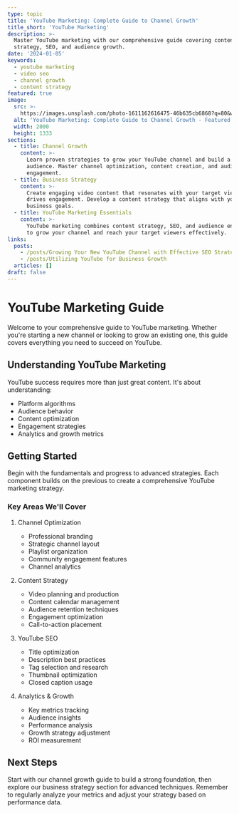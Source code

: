 ```yaml
---
type: topic
title: 'YouTube Marketing: Complete Guide to Channel Growth'
title_short: 'YouTube Marketing'
description: >-
  Master YouTube marketing with our comprehensive guide covering content
  strategy, SEO, and audience growth.
date: '2024-01-05'
keywords:
  - youtube marketing
  - video seo
  - channel growth
  - content strategy
featured: true
image:
  src: >-
    https://images.unsplash.com/photo-1611162616475-46b635cb6868?q=80&w=1000&fm=jpg
  alt: 'YouTube Marketing: Complete Guide to Channel Growth - Featured Image'
  width: 2000
  height: 1333
sections:
  - title: Channel Growth
    content: >-
      Learn proven strategies to grow your YouTube channel and build a loyal
      audience. Master channel optimization, content creation, and audience
      engagement.
  - title: Business Strategy
    content: >-
      Create engaging video content that resonates with your target viewers and
      drives engagement. Develop a content strategy that aligns with your
      business goals.
  - title: YouTube Marketing Essentials
    content: >-
      YouTube marketing combines content strategy, SEO, and audience engagement
      to grow your channel and reach your target viewers effectively.
links:
  posts:
    - /posts/Growing Your New YouTube Channel with Effective SEO Strategies
    - /posts/Utilizing YouTube for Business Growth
  articles: []
draft: false
---
```


# YouTube Marketing Guide

Welcome to your comprehensive guide to YouTube marketing. Whether you're starting a new channel or looking to grow an existing one, this guide covers everything you need to succeed on YouTube.

## Understanding YouTube Marketing

YouTube success requires more than just great content. It's about understanding:

- Platform algorithms
- Audience behavior
- Content optimization
- Engagement strategies
- Analytics and growth metrics

## Getting Started

Begin with the fundamentals and progress to advanced strategies. Each component builds on the previous to create a comprehensive YouTube marketing strategy.

### Key Areas We'll Cover

1. Channel Optimization
   - Professional branding
   - Strategic channel layout
   - Playlist organization
   - Community engagement features
   - Channel analytics

2. Content Strategy
   - Video planning and production
   - Content calendar management
   - Audience retention techniques
   - Engagement optimization
   - Call-to-action placement

3. YouTube SEO
   - Title optimization
   - Description best practices
   - Tag selection and research
   - Thumbnail optimization
   - Closed caption usage

4. Analytics & Growth
   - Key metrics tracking
   - Audience insights
   - Performance analysis
   - Growth strategy adjustment
   - ROI measurement

## Next Steps

Start with our channel growth guide to build a strong foundation, then explore our business strategy section for advanced techniques. Remember to regularly analyze your metrics and adjust your strategy based on performance data.
